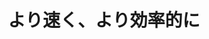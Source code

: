 ﻿---
title: "より速く、より効率的に"
category: "情報理工学院"
vol: "38"
interviewee: "小島 政和 "
url: ""
tags: []
pdf: "38-2.pdf"
career: ""
preface: "与えられた情報を元に目的を達成するための最も相応しい手段を選び出すことを最適化と言います。ここでは、その最適化を数学とコンピュータを駆使して研究しています。その成果はいろいろな場所で応用されています。"
---
